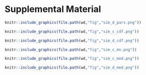 \newpage

# Supplemental Material {-}

<!-- https://stackoverflow.com/questions/50223141/rmarkdown-bookdown-separate-figure-numbering-for-supplemental-section -->
\beginsupplement

```r
knitr::include_graphics(file.path(wd,"fig","sim_d_pars.png"))
```


```r
knitr::include_graphics(file.path(wd,"fig","sim_c_cdf.png"))
```

```r
knitr::include_graphics(file.path(wd,"fig","sim_d_cdf.png"))
```

```r
knitr::include_graphics(file.path(wd,"fig","sim_c_mn.png"))
```

```r
knitr::include_graphics(file.path(wd,"fig","sim_c_med.png"))
```

```r
knitr::include_graphics(file.path(wd,"fig","sim_d_med.png"))
```
